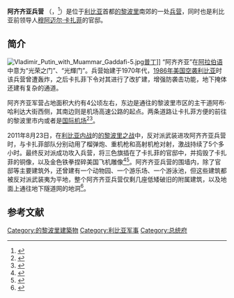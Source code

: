 {{coord|32|52|20|N|13|10|23|E|display=title}}

'''阿齐齐亚兵营''' （{{Lang-ar|باب العزيزية}}，{{transl|ar|ISO|Bāb al 'Azīzīyah}}<ref>{{Cite web |url=http://www.geographic.org/geographic_names/name.php?uni=97233&fid=3778&c=libya |title=Bāb al ‘Azīzīyah: Libya |format= |work=Geographical Names |accessdate=2010-02-26 |archive-date=2012-08-26 |archive-url=https://www.webcitation.org/6ACPMD5oB?url=http://www.geographic.org/geographic_names/name.php?uni=97233 |dead-url=no }}</ref>）是位于[[利比亚|利比亚]]首都[[的黎波里|的黎波里]]南郊的一处[[兵营|兵营]]，同时也是利比亚前领导人[[穆阿迈尔·卡扎菲|穆阿迈尔·卡扎菲]]的官邸。

==简介==
[[File:Vladimir_Putin_with_Muammar_Gaddafi-5.jpg|thumb]][[普丁|普丁]]]]
“阿齐齐亚”在[[阿拉伯语|阿拉伯语]]中意为“光荣之门”、“光輝门”。兵营始建于1970年代，[[1986年美国空袭利比亚|1986年美国空袭利比亚]]时该兵营曾遭轰炸，之后卡扎菲下令对其进行了改扩建，增强防袭击功能，地下掩体还建有复杂的通道。 

阿齐齐亚军营占地面积大约有4公顷左右，东边是通往的黎波里市区的主干道阿布·哈利达大街西侧，其南边则是机场高速公路的起点。两条道路让卡扎菲方便的前往的黎波里市内或者是[[的黎波里国际机场|国际机场]]<ref>{{cite web|url=http://www.fawan.com/Article/ztbd/2011/08/23/130800127296.html|title=搜捕老卡 阿齐齐亚被围攻 |publisher=法制晚报|language=中文|date=2010-08-23 |accessdate=2011-08-24}}</ref><ref>{{cite web|url=http://www.chinanews.com/gj/2011/08-24/3278957.shtml|title=揭秘卡扎菲阿齐齐亚军营：可抵御原子弹(图)|publisher=中国新闻网|language=中文|date=2010-09-06|accessdate=2011-08-23|archive-date=2016-03-05|archive-url=https://web.archive.org/web/20160305065535/http://www.chinanews.com/gj/2011/08-24/3278957.shtml|dead-url=no}}</ref>。

2011年8月23日，在[[2011年利比亚内战|利比亚内战]]的[[的黎波里之战_(2011年)|的黎波里之战]]中，反对派武装进攻阿齐齐亚兵营时，与卡扎菲部队分别动用了榴弹炮、重机枪和高射机枪对射，激战持续了5个多小时。最终反对派成功攻入兵营，将三色旗插在了卡扎菲的官邸中，并捣毁了卡扎菲的铜像，以及金色铁拳捏碎美国飞机雕像<ref>{{cite web |url=http://news.ifeng.com/world/special/libiya/content-2/detail_2011_08/23/8626998_0.shtml |language= |title=利比亚反对派攻入卡扎菲官邸升起旗帜 |publisher=环球网 |date=2011年8月23日 |accessdate= |archive-date=2011年8月24日 |archive-url=https://web.archive.org/web/20110824172322/http://news.ifeng.com/world/special/libiya/content-2/detail_2011_08/23/8626998_0.shtml |dead-url=yes }}</ref><ref>{{cite web |url=http://news.ifeng.com/world/special/libiya/content-2/detail_2011_08/24/8633947_0.shtml |language= |title=利反对派夺取阿齐齐亚兵营 捣毁卡扎菲塑像(组图) |publisher=中国新闻网 |date=2011年8月24日 |accessdate= |archive-date=2011年8月24日 |archive-url=https://web.archive.org/web/20110824154510/http://news.ifeng.com/world/special/libiya/content-2/detail_2011_08/24/8633947_0.shtml |dead-url=yes }}</ref>。阿齐齐亚兵营的围墙内，除了官邸等主要建筑外，还曾建有一个动物园、一个游乐场、一个游泳池，但这些建筑都被反对派武装夷为平地，整个阿齐齐亚兵营仅剩几座低矮破旧的附属建筑，以及地面上通往地下隧道网的地洞<ref>{{Cite web |url=http://photo.cankaoxiaoxi.com/roll10/2015/0406/731729.shtml |title=卡扎菲曾在的黎波里的豪华宫殿现状，参考消息网，2015-04-06 |access-date=2015-04-06 |archive-date=2019-07-13 |archive-url=https://web.archive.org/web/20190713183200/http://photo.cankaoxiaoxi.com/roll10/2015/0406/731729.shtml |dead-url=no }}</ref>。

== 参考文献 ==
{{Reflist|30em}}

[[Category:的黎波里建築物|Category:的黎波里建築物]]
[[Category:利比亚军事|Category:利比亚军事]]
[[Category:总统府|Category:总统府]]
